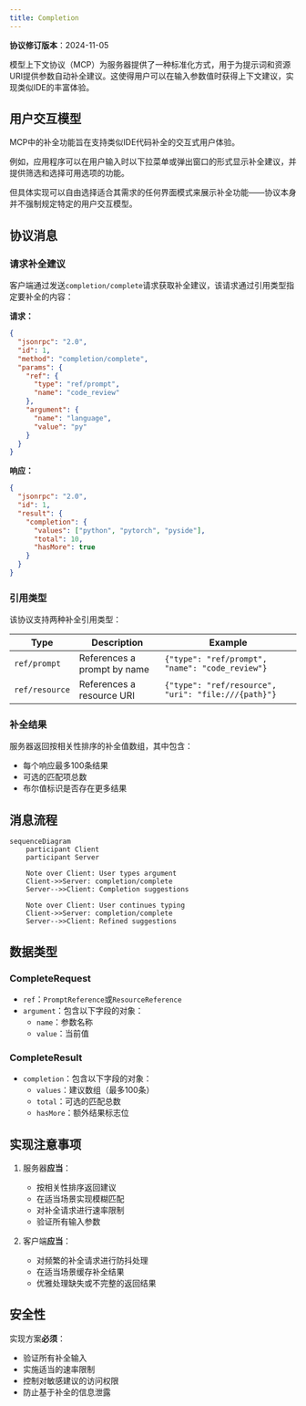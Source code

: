 ```yaml
---
title: Completion
---
```


<Info>**协议修订版本**：2024-11-05</Info>

模型上下文协议（MCP）为服务器提供了一种标准化方式，用于为提示词和资源URI提供参数自动补全建议。这使得用户可以在输入参数值时获得上下文建议，实现类似IDE的丰富体验。

## 用户交互模型

MCP中的补全功能旨在支持类似IDE代码补全的交互式用户体验。

例如，应用程序可以在用户输入时以下拉菜单或弹出窗口的形式显示补全建议，并提供筛选和选择可用选项的功能。

但具体实现可以自由选择适合其需求的任何界面模式来展示补全功能——协议本身并不强制规定特定的用户交互模型。

## 协议消息

### 请求补全建议

客户端通过发送`completion/complete`请求获取补全建议，该请求通过引用类型指定要补全的内容：

**请求：**

```json
{
  "jsonrpc": "2.0",
  "id": 1,
  "method": "completion/complete",
  "params": {
    "ref": {
      "type": "ref/prompt",
      "name": "code_review"
    },
    "argument": {
      "name": "language",
      "value": "py"
    }
  }
}
```

**响应：**

```json
{
  "jsonrpc": "2.0",
  "id": 1,
  "result": {
    "completion": {
      "values": ["python", "pytorch", "pyside"],
      "total": 10,
      "hasMore": true
    }
  }
}
```

### 引用类型

该协议支持两种补全引用类型：

| Type           | Description                 | Example                                             |
| -------------- | --------------------------- | --------------------------------------------------- |
| `ref/prompt`   | References a prompt by name | `{"type": "ref/prompt", "name": "code_review"}`     |
| `ref/resource` | References a resource URI   | `{"type": "ref/resource", "uri": "file:///{path}"}` |

### 补全结果

服务器返回按相关性排序的补全值数组，其中包含：
- 每个响应最多100条结果
- 可选的匹配项总数
- 布尔值标识是否存在更多结果

## 消息流程

```mermaid
sequenceDiagram
    participant Client
    participant Server

    Note over Client: User types argument
    Client->>Server: completion/complete
    Server-->>Client: Completion suggestions

    Note over Client: User continues typing
    Client->>Server: completion/complete
    Server-->>Client: Refined suggestions
```

## 数据类型

### CompleteRequest
- `ref`：`PromptReference`或`ResourceReference`
- `argument`：包含以下字段的对象：
  - `name`：参数名称
  - `value`：当前值

### CompleteResult
- `completion`：包含以下字段的对象：
  - `values`：建议数组（最多100条）
  - `total`：可选的匹配总数
  - `hasMore`：额外结果标志位

## 实现注意事项

1. 服务器**应当**：
   - 按相关性排序返回建议
   - 在适当场景实现模糊匹配
   - 对补全请求进行速率限制
   - 验证所有输入参数

2. 客户端**应当**：
   - 对频繁的补全请求进行防抖处理
   - 在适当场景缓存补全结果
   - 优雅处理缺失或不完整的返回结果

## 安全性

实现方案**必须**：
- 验证所有补全输入
- 实施适当的速率限制
- 控制对敏感建议的访问权限
- 防止基于补全的信息泄露